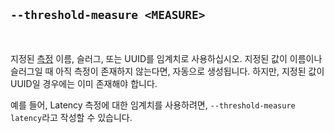 ## `--threshold-measure <MEASURE>`

<br />

지정된 [측정][measure] 이름, 슬러그, 또는 UUID를 임계치로 사용하십시오.
지정된 값이 이름이나 슬러그일 때 아직 측정이 존재하지 않는다면, 자동으로 생성됩니다.
하지만, 지정된 값이 UUID일 경우에는 이미 존재해야 합니다.

예를 들어, Latency 측정에 대한 임계치를 사용하려면,
`--threshold-measure latency`라고 작성할 수 있습니다.

[measure]: /ko/docs/explanation/benchmarking/#measure
